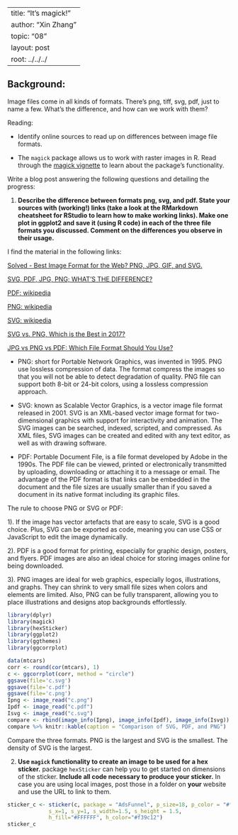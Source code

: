 
---
title: "It's magick!"
author: "Xin Zhang"
topic: "08"
layout: post
root: ../../../
---

## Background:

Image files come in all kinds of formats. There's png, tiff, svg, pdf, just to name a few. What's the difference, and how can we work with them?

Reading: 

  - Identify online sources to read up on differences between image file formats. 

  - The `magick` package allows us to work with raster images in R. Read through the  [magick vignette](https://cran.r-project.org/web/packages/magick/vignettes/intro.html) to learn about the package's functionality.

Write a blog post answering the following questions and detailing the progress: 

1. **Describe the difference between formats png, svg, and pdf. State your sources with (working!) links (take a look at the RMarkdown cheatsheet for RStudio to learn how to make working links). Make one plot in ggplot2 and save it (using R code) in each of the three file formats you discussed. Comment on the differences you observe in their usage.**

I find the material in the following links: 

[Solved - Best Image Format for the Web? PNG, JPG, GIF, and SVG.](https://www.pagecloud.com/blog/web-images-png-vs-jpg-vs-gif-vs-svg)

[SVG, PDF, JPG, PNG; WHAT'S THE DIFFERENCE?](https://www.95visual.com/blog/svg-pdf-jpg-png-whats-the-difference)

[PDF: wikipedia](https://en.wikipedia.org/wiki/PDF)

[PNG: wikipedia](https://en.wikipedia.org/wiki/Portable_Network_Graphics)

[SVG: wikipedia](https://en.wikipedia.org/wiki/Scalable_Vector_Graphics)

[SVG vs. PNG, Which is the Best in 2017?](https://blog.mrdaniels.ch/warz/png-vs-svg-2017/)

[JPG vs PNG vs PDF: Which File Format Should You Use?](https://www.shutterstock.com/blog/jpg-vs-png-vs-pdf)

- PNG: short for Portable Network Graphics, was invented in 1995.  PNG use lossless compression of data. The format compress the images so that you will not be able to detect degradation of quality. PNG file can support both 8-bit or 24-bit colors, using a lossless compression approach.

- SVG: known as Scalable Vector Graphics, is a vector image file format released in 2001. SVG is an XML-based vector image format for two-dimensional graphics with support for interactivity and animation. The SVG images can be searched, indexed, scripted, and compressed. As XML files, SVG images can be created and edited with any text editor, as well as with drawing software.

- PDF: Portable Document File, is a file format developed by Adobe in the 1990s. The PDF file can be viewed, printed or electronically transmitted by uploading, downloading or attaching it to a message or email. The advantage of the PDF format is that links can be embedded in the document and the file sizes are usually smaller than if you saved a document in its native format including its graphic files.

The rule to choose PNG or SVG or PDF:  

1). If the image has vector artefacts that are easy to scale, SVG is a good choice. Plus, SVG can be exported as code, meaning you can use CSS or JavaScript to edit the image dynamically.

2). PDF is a good format for printing, especially for graphic design, posters, and flyers. PDF images are also an ideal choice for storing images online for being downloaded. 

3). PNG images are ideal for web graphics, especially logos, illustrations, and graphs. They can shrink to very small file sizes when colors and elements are limited. Also, PNG can be fully transparent, allowing you to place illustrations and designs atop backgrounds effortlessly.

```r
library(dplyr)
library(magick)
library(hexSticker)
library(ggplot2)
library(ggthemes)
library(ggcorrplot)
```

```r
data(mtcars)
corr <- round(cor(mtcars), 1)
c <- ggcorrplot(corr, method = "circle")
ggsave(file='c.svg')
ggsave(file='c.pdf')
ggsave(file='c.png')
Ipng <- image_read("c.png")
Ipdf <- image_read("c.pdf")
Isvg <- image_read("c.svg")
compare <- rbind(image_info(Ipng), image_info(Ipdf), image_info(Isvg))
compare %>% knitr::kable(caption = "Comparison of SVG, PDF, and PNG")
```

Compare the three formats. PNG is the largest and SVG is the smallest. The density of SVG is the largest.

2. **Use `magick` functionality to create an image to be used for a hex sticker.**  package `hexSticker` can help you to get started on dimensions of the sticker. **Include all code necessary to produce your sticker.** In case you are using local images, post those in a folder on **your** website and use the URL to link to them.

```r
sticker_c <- sticker(c, package = "AdsFunnel", p_size=18, p_color = "#f39c12",
             s_x=1, s_y=1, s_width=1.5, s_height = 1.5, 
             h_fill="#FFFFFF", h_color="#f39c12")
sticker_c 
```
